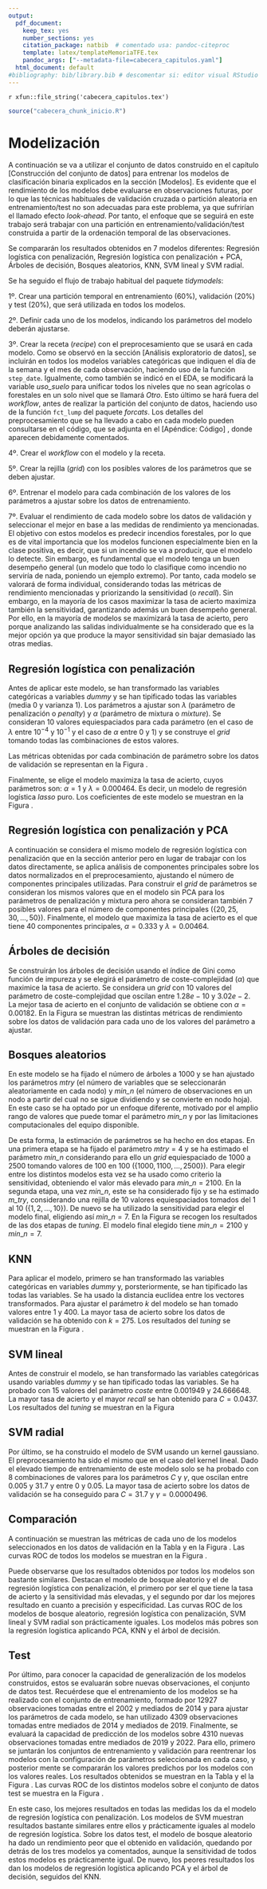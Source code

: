 ```yaml
---
output:
  pdf_document:
    keep_tex: yes
    number_sections: yes
    citation_package: natbib  # comentado usa: pandoc-citeproc
    template: latex/templateMemoriaTFE.tex
    pandoc_args: ["--metadata-file=cabecera_capitulos.yaml"]
  html_document: default
#bibliography: bib/library.bib # descomentar si: editor visual RStudio  
---
```


<!-- escribir 2 para capítulo 3 -->
<!-- \setcounter{chapter}{2} --> 
<!-- \pagenumbering{arabic} -->

`r xfun::file_string('cabecera_capitulos.tex')`

```r
source("cabecera_chunk_inicio.R")
```

# Modelización

A continuación se va a utilizar el conjunto de datos construido en el capítulo [Construcción del conjunto de datos] para entrenar los modelos de clasificación binaria explicados en la sección [Modelos]. Es evidente que el rendimiento de los modelos debe evaluarse en observaciones futuras, por lo que las técnicas habituales de validación cruzada o partición aleatoria en entrenamiento/test no son adecuadas para este problema, ya que sufrirían el llamado efecto *look-ahead*. Por tanto, el enfoque que se seguirá en este trabajo será trabajar con una partición en entrenamiento/validación/test construida a partir de la ordenación temporal de las observaciones.

Se compararán los resultados obtenidos en 7 modelos diferentes: Regresión logística con penalización, Regresión logística con penalización + PCA, Árboles de decisión, Bosques aleatorios, KNN, SVM lineal y SVM radial.

Se ha seguido el flujo de trabajo habitual del paquete *tidymodels*:

1º. Crear una partición temporal en entrenamiento (60%), validación (20%) y test (20%), que será utilizada en todos los modelos.

2º. Definir cada uno de los modelos, indicando los parámetros del modelo deberán ajustarse.

3º. Crear la receta (*recipe*) con el preprocesamiento que se usará en cada modelo. Como se observó en la sección [Análisis exploratorio de datos], se incluirán en todos los modelos variables categóricas que indiquen el día de la semana y el mes de cada observación, haciendo uso de la función `step_date`. Igualmente, como también se indicó en el EDA, se modificará la variable *uso_suelo* para unificar todos los niveles que no sean agrícolas o forestales en un solo nivel que se llamará *Otro*. Esto último se hará fuera del *workflow*, antes de realizar la partición del conjunto de datos, haciendo uso de la función `fct_lump` del paquete *forcats*. Los detalles del preprocesamiento que se ha llevado a cabo en cada modelo pueden consultarse en el código, que se adjunta en el [Apéndice: Código] , donde aparecen debidamente comentados.

<!-- Aún no he puesto el código -->
4º. Crear el *workflow* con el modelo y la receta.

5º. Crear la rejilla (*grid*) con los posibles valores de los parámetros que se deben ajustar.  

6º. Entrenar el modelo para cada combinación de los valores de los parámetros a ajustar sobre los datos de entrenamiento.

7º. Evaluar el rendimiento de cada modelo sobre los datos de validación y seleccionar el mejor en base a las medidas de rendimiento ya mencionadas. El objetivo con estos modelos es predecir incendios forestales, por lo que es de vital importancia que los modelos funcionen especialmente bien en la clase positiva, es decir, que si un incendio se va a producir, que el modelo lo detecte. Sin embargo, es fundamental que el modelo tenga un buen desempeño general (un modelo que todo lo clasifique como incendio no serviría de nada, poniendo un ejemplo extremo). Por tanto, cada modelo se valorará de forma individual, considerando todas las métricas de rendimiento mencionadas y priorizando la sensitividad (o *recall*). Sin embargo, en la mayoría de los casos maximizar la tasa de acierto maximiza también la sensitividad, garantizando además un buen desempeño general. Por ello, en la mayoría de modelos se maximizará la tasa de acierto, pero porque analizando las salidas individualmente se ha considerado que es la mejor opción ya que produce la mayor sensitividad sin bajar demasiado las otras medias.


## Regresión logística con penalización

Antes de aplicar este modelo, se han transformado las variables categóricas a variables *dummy* y se han tipificado todas las variables (media 0 y varianza 1). Los parámetros a ajustar son $\lambda$ (parámetro de penalización o *penalty*) y $\alpha$ (parámetro de mixtura o *mixture*). Se consideran 10 valores equiespaciados para cada parámetro (en el caso de $\lambda$ entre $10^{-4}$ y $10^{-1}$ y el caso de $\alpha$ entre $0$ y $1$) y se construye el *grid* tomando todas las combinaciones de estos valores.

Las métricas obtenidas por cada combinación de parámetro sobre los datos de validación se representan en la Figura \ref{fig:lr_tuningplot}.

\begin{figure}[h!]
\centering
\includegraphics[width =0.7\textwidth]{graficos/lr_tuningplot.png}
\caption[Métricas de rendimiento de los modelos de regresión logística con penalización]{Métricas de rendimiento de los modelos de regresión logística con penalización.  \it Fuente: Elaboración propia.}
\label{fig:lr_tuningplot}
\end{figure}

Finalmente, se elige el modelo maximiza la tasa de acierto, cuyos parámetros son: $\alpha= 1$ y $\lambda = 0.000464$. Es decir, un modelo de regresión logística *lasso* puro. Los coeficientes de este modelo se muestran en la Figura \ref{fig:lr_coef}.


## Regresión logística con penalización y PCA

A continuación se considera el mismo modelo de regresión logística con penalización que en la sección anterior pero en lugar de trabajar con los datos directamente, se aplica análisis de componentes principales sobre los datos normalizados en el preprocesamiento, ajustando el número de componentes principales utilizadas. Para construir el *grid* de parámetros se consideran los mismos valores que en el modelo sin PCA para los parámetros de penalización y mixtura pero ahora se consideran también 7 posibles valores para el número de componentes principales ($\{20,25,30,...,50\}$). Finalmente, el modelo que maximiza la tasa de acierto es el que tiene 40 componentes principales, $\alpha= 0.333$ y $\lambda = 0.00464$.


## Árboles de decisión

Se construirán los árboles de decisión usando el índice de Gini como función de impureza y se elegirá el parámetro de coste-complejidad ($\alpha$) que maximice la tasa de acierto. Se considera un *grid* con 10 valores del parámetro de coste-complejidad que oscilan entre $1.28e-10$ y $3.02e- 2$. La mejor tasa de acierto en el conjunto de validación se obtiene con $\alpha = 0.00182$. En la Figura \ref{fig:dt_tuningplot} se muestran las distintas métricas de rendimiento sobre los datos de validación para cada uno de los valores del parámetro a ajustar.

\begin{figure}[h!]
\centering
\includegraphics[width =0.7\textwidth]{graficos/dt_tuningplot.png}
\caption[Métricas de rendimiento del árbol de decisión en función de $\alpha$]{Métricas de rendimiento del árbol de decisión en función de el parámetro de coste-complejidad. \it Fuente: Elaboración propia.}
\label{fig:dt_tuningplot}
\end{figure}


## Bosques aleatorios

En este modelo se ha fijado el número de árboles a 1000 y se han ajustado los parámetros *mtry* (el número de variables que se seleccionarán aleatoriamente en cada nodo) y *min_n* (el número de observaciones en un nodo a partir del cual no se sigue dividiendo y se convierte en nodo hoja). En este caso se ha optado por un enfoque diferente, motivado por el amplio rango de valores que puede tomar el parámetro *min_n* y por las limitaciones computacionales del equipo disponible. 

De esta forma, la estimación de parámetros se ha hecho en dos etapas. En una primera etapa se ha fijado el parámetro $mtry = 4$ y se ha estimado el parámetro *min_n* considerando para ello un *grid* equiespaciado de 1000 a 2500 tomando valores de 100 en 100 ($\{1000,1100,...,2500\}$). Para elegir entre los distintos modelos esta vez se ha usado como criterio la sensitividad, obteniendo el valor más elevado para $min\_n = 2100$. En la segunda etapa, una vez *min_n*, este se ha considerado fijo y se ha estimado *m_try*, considerando una rejilla de 10 valores equiespaciados tomados del 1 al 10 ($\{1,2,...,10\}$). De nuevo se ha utilizado la sensitividad para elegir el modelo final, eligiendo así $min\_n = 7$. En la Figura \ref{rf_tuningplot} se recogen los resultados de las dos etapas de *tuning*. El modelo final elegido tiene $min\_n = 2100$ y $min\_n = 7$.


\begin{figure}[h!]
\centering
\includegraphics[width =0.7\textwidth]{graficos/rf_tuningplot.png}
\caption[Métricas de rendimiento de Random Forest en función de los parámetros]{Métricas de rendimiento de Random Forest en función de los parámetros.  \it Fuente: Elaboración propia.}
\label{fig:rf_tuningplot}
\end{figure}


## KNN

Para aplicar el modelo, primero se han transformado las variables categóricas en variables *dummy* y, porsteriormente, se han tipificado las todas las variables. Se ha usado la distancia euclídea entre los vectores transformados. Para ajustar el parámetro $k$ del modelo se han tomado valores entre 1 y 400. La mayor tasa de acierto sobre los datos de validación se ha obtenido con $k = 275$. Los resultados del *tuning* se muestran en la Figura \ref{fig:knn_tuningplot}.

\begin{figure}[h!]
\centering
\includegraphics[width =0.7\textwidth]{graficos/knn_tuningplot.png}
\caption[Métricas de rendimiento de KNN en función de $k$]{Métricas de rendimiento de KNN en función del número de vecinos. \it Fuente: Elaboración propia.}
\label{fig:knn_tuningplot}
\end{figure}


## SVM lineal

Antes de construir el modelo, se han transformado las variables categóricas usando variables *dummy* y se han tipificado todas las variables. Se ha probado con 15 valores del parámetro *coste* entre 0.001949 y 24.666648. La mayor tasa de acierto y el mayor *recall* se han obtenido para $C = 0.0437$. Los resultados del *tuning* se muestran en la Figura \ref{fig:svm_tuningplot}

\begin{figure}[h!]
\centering
\includegraphics[width =0.7\textwidth]{graficos/svm_tuningplot.png}
\caption[Métricas de rendimiento de SVM en función del parámetro $coste$]{Métricas de rendimiento de SVM en función del parámetro $C$. \it Fuente: Elaboración propia.}
\label{fig:svm_tuningplot}
\end{figure}

## SVM radial

Por último, se ha construido el modelo de SVM usando un kernel gaussiano. El preprocesamiento ha sido el mismo que en el caso del kernel lineal. Dado el elevado tiempo de entrenamiento de este modelo solo se ha probado con 8 combinaciones de valores para los parámetros $C$ y $\gamma$, que oscilan entre 0.005 y 31.7 y entre 0 y 0.05. La mayor tasa de acierto sobre los datos de validación se ha conseguido para $C = 31.7$ y $\gamma = 0.0000496$.

## Comparación

A continuación se muestran las métricas de cada uno de los modelos seleccionados en los datos de validación en la Tabla \ref{tab:metricas_val} y en la Figura \ref{fig:validation_metrics}. Las curvas ROC de todos los modelos se muestran en la Figura \ref{fig:roc_validation}. 

Puede observarse que los resultados obtenidos por todos los modelos son bastante similares. Destacan el modelo de bosque aleatorio y el de regresión logística con penalización, el primero por ser el que tiene la tasa de acierto y la sensitividad más elevadas, y el segundo por dar los mejores resultado en cuanto a precisión y especificidad. Las curvas ROC de los modelos de bosque aleatorio, regresión logística con penalización, SVM lineal y SVM radial son prácticamente iguales. Los modelos más pobres son la regresión logística aplicando PCA, KNN y el árbol de decisión.

\begin{table}[]
\centering
\resizebox{0.5\columnwidth}{!}{%
\begin{tabular}{@{}llllll@{}}
\toprule
model\_name & roc\_auc & accuracy & recall & specificity & precision \\ \midrule
lr          & 0.785    & 0.719    & 0.700  & 0.738       & 0.727     \\
lr\_pca     & 0.727    & 0.659    & 0.624  & 0.694       & 0.670     \\
dt          & 0.656    & 0.656    & 0.709  & 0.604       & 0.641     \\
rf          & 0.781    & 0.725    & 0.758  & 0.693       & 0.711     \\
svm\_linear & 0.781    & 0.716    & 0.710  & 0.722       & 0.718     \\
svm\_rbf    & 0.777    & 0.710    & 0.692  & 0.728       & 0.717     \\
knn         & 0.732    & 0.672    & 0.706  & 0.637       & 0.660     \\ \bottomrule
\end{tabular}%
}
\caption[Métricas de los modelos seleccionados sobre el conjunto de validación]{Métricas de los modelos seleccionados sobre el conjunto de validación.  \it Fuente: Elaboración propia.}
\label{tab:metricas_val}
\end{table}



\begin{figure}[h]
\centering
\includegraphics[width =0.7\textwidth]{graficos/validation_metrics.png}
\caption[Gráfico de métricas obtenidas sobre el conjunto de validación]{Gráfico de métricas obtenidas sobre el conjunto de validación por cada uno de los modelos seleccionados. \it Fuente: Elaboración propia.}
\label{fig:validation_metrics}
\end{figure}

\begin{figure}[h]
\centering
\includegraphics[width =0.7\textwidth]{graficos/roc_validation.png}
\caption[Curvas ROC sobre el conjunto de validación]{Curvas ROC sobre el conjunto de validación. \it Fuente: Elaboración propia.}
\label{fig:roc_validation}
\end{figure}


## Test

Por último, para conocer la capacidad de generalización de los modelos construidos, estos se evaluarán sobre nuevas observaciones, el conjunto de datos test. Recuérdese que el entrenamiento de los modelos se ha realizado con el conjunto de entrenamiento, formado por 12927 observaciones tomadas entre el 2002 y mediados de 2014 y para ajustar los parámetros de cada modelo, se han utilizado 4309 observaciones tomadas entre mediados de 2014 y mediados de 2019. Finalmente, se evaluará la capacidad de predicción de los modelos sobre 4310 nuevas observaciones tomadas entre mediados de 2019 y 2022. Para ello, primero se juntarán los conjuntos de entrenamiento y validación para reentrenar los modelos con la configuración de parámetros seleccionada en cada caso, y posterior mente se compararán los valores predichos por los modelos con los valores reales. Los resultados obtenidos se muestran en la Tabla \ref{tab:metricas_test} y el la Figura \ref{fig:test_metrics}. Las curvas ROC de los distintos modelos sobre el conjunto de datos test se muestra en la Figura \ref{fig:roc_test}.

En este caso, los mejores resultados en todas las medidas los da el modelo de regresión logística con penalización. Los modelos de SVM muestran resultados bastante similares entre ellos y prácticamente iguales al modelo de regresión logística. Sobre los datos test, el modelo de bosque aleatorio ha dado un rendimiento peor que el obtenido en validación, quedando por detrás de los tres modelos ya comentados, aunque la sensitividad de todos estos modelos es prácticamente igual. De nuevo, los peores resultados los dan los modelos de regresión logística aplicando PCA y el árbol de decisión, seguidos del KNN.


\begin{table}[]
\centering
\resizebox{0.5\columnwidth}{!}{%
\begin{tabular}{@{}llllll@{}}
\toprule
model\_name & roc\_auc & accuracy & recall & specificity & precision \\ \midrule
lr          & 0.795    & 0.710    & 0.726  & 0.693       & 0.718     \\
lr\_pca     & 0.715    & 0.645    & 0.631  & 0.661       & 0.667     \\
dt          & 0.667    & 0.668    & 0.712  & 0.621       & 0.670     \\
rf          & 0.762    & 0.699    & 0.727  & 0.669       & 0.703     \\
svm\_linear & 0.790    & 0.705    & 0.729  & 0.680       & 0.710     \\
svm\_rbf    & 0.789    & 0.706    & 0.727  & 0.683       & 0.712     \\
knn         & 0.744    & 0.673    & 0.719  & 0.624       & 0.673     \\ \bottomrule
\end{tabular}%
}
\caption[Métricas sobre el conjunto test]{Métricas sobre el conjunto test. \it Fuente: Elaboración propia.}
\label{tab:metricas_test}
\end{table}

\begin{figure}[h]
\centering
\includegraphics[width =0.7\textwidth]{graficos/test_metrics.png}
\caption[Gráfico de métricas obtenidas sobre el conjunto test]{Métricas obtenidas sobre el conjunto test por cada uno de los modelos seleccionados. \it Fuente: Elaboración propia.}
\label{fig:test_metrics}
\end{figure}

\begin{figure}[h]
\centering
\includegraphics[width =0.7\textwidth]{graficos/roc_test.png}
\raggedright
\caption[Curvas ROC sobre test]{Curvas ROC sobre test. \it Fuente: Elaboración propia.}
\label{fig:roc_test}
\end{figure}



